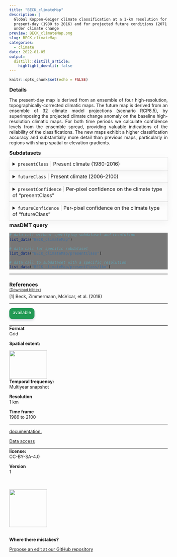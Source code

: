 ```yaml
---
title: "BECK_climateMap"
description: |
  Global Koppen-Geiger climate classification at a 1-km resolution for the 
  present-day (1980 to 2016) and for projected future conditions (2071 to 2100) 
  under climate change
preview: BECK_climateMap.png
slug: BECK_climateMap
categories:
  - climate
date: 2022-01-05
output:
  distill::distill_article:
    highlight_downlit: false
---
```

  
```r
knitr::opts_chunk$set(echo = FALSE)
```

<div style="width=80%;margin-top:0;margin-bottom:0;">
<h3 style="margin-top:5;margin-bottom:5;">Details</h3>
<p align="justify">
The present-day map is derived from an ensemble of four high-resolution, topographically-corrected climatic maps. The future map is derived from an ensemble of 32 climate model projections (scenario RCP8.5), by superimposing the projected climate change anomaly on the baseline high-resolution climatic maps. For both time periods we calculate confidence levels from the ensemble spread, providing valuable indications of the reliability of the classifications. The new maps exhibit a higher classification accuracy and substantially more detail than previous maps, particularly in regions with sharp spatial or elevation gradients.
</p>

<h3 style="margin-top:5;margin-bottom:5;">Subdatasets</h3>
<details style='cursor:pointer;border:none;box-shadow: rgba(0, 0, 0, 0.05) 0px 6px 24px 0px, rgba(0, 0, 0, 0.08) 0px 0px 0px 1px;padding:10px;margin:0;'>
<summary style="font-size:16px;">`presentClass`<span style="color:#C8C8C8;"> | </span>Present climate (1980-2016)</summary>
<hr style="margin-top:0;margin-bottom:20px;">
|content|description|
|-------|-----------|
|1|Tropical, rainforest (Af)|
|2|Tropical, monsoon (Am)|
|3|Tropical, savannah (Aw)|
|4|Arid, desert, hot (BWh)|
|5|Arid, desert, cold (BWk)|
|6|Arid, steppe, hot (BSh)|
|7|Arid, steppe, cold (BSk)|
|8|Temperate, dry summer, hot summer (Csa)|
|9|Temperate, dry summer, warm summer (Csb)|
|10|Temperate, dry summer, cold summer (Csc)|
|11|Temperate, dry winter, hot summer (Cwa)|
|12|Temperate, dry winter, warm summer (Cwb)|
|13|Temperate, dry winter, cold summer (Cwc)|
|14|Temperate, no dry season, hot summer (Cfa)|
|15|Temperate, no dry season, warm summer (Cfb)|
|16|Temperate, no dry season, cold summer (Cfc)|
|17|Cold, dry summer, hot summer (Dsa)|
|18|Cold, dry summer, warm summer (Dsb)|
|19|Cold, dry summer, cold summer (Dsc)|
|20|Cold, dry summer, very cold winter (Dsd)|
|21|Cold, dry winter, hot summer (Dwa)|
|22|Cold, dry winter, warm summer (Dwb)|
|23|Cold, dry winter, cold summer (Dwc)|
|24|Cold, dry winter, very cold winter (Dwd)|
|25|Cold, no dry season, hot summer (Dfa)|
|26|Cold, no dry season, warm summer (Dfb)|
|27|Cold, no dry season, cold summer (Dfc)|
|28|Cold, no dry season, very cold winter (Dfd)|
|29|Polar, tundra (ET)|
|30|Polar, frost (EF)|
</details>
<details style='cursor:pointer;border:none;box-shadow: rgba(0, 0, 0, 0.05) 0px 6px 24px 0px, rgba(0, 0, 0, 0.08) 0px 0px 0px 1px;padding:10px;margin:0;'>
<summary style="font-size:16px;">`futureClass`<span style="color:#C8C8C8;"> | </span>Present climate (2006-2100)</summary>
<hr style="margin-top:0;margin-bottom:20px;">
|content|description|
|-------|-----------|
|1|Tropical, rainforest (Af)|
|2|Tropical, monsoon (Am)|
|3|Tropical, savannah (Aw)|
|4|Arid, desert, hot (BWh)|
|5|Arid, desert, cold (BWk)|
|6|Arid, steppe, hot (BSh)|
|7|Arid, steppe, cold (BSk)|
|8|Temperate, dry summer, hot summer (Csa)|
|9|Temperate, dry summer, warm summer (Csb)|
|10|Temperate, dry summer, cold summer (Csc)|
|11|Temperate, dry winter, hot summer (Cwa)|
|12|Temperate, dry winter, warm summer (Cwb)|
|13|Temperate, dry winter, cold summer (Cwc)|
|14|Temperate, no dry season, hot summer (Cfa)|
|15|Temperate, no dry season, warm summer (Cfb)|
|16|Temperate, no dry season, cold summer (Cfc)|
|17|Cold, dry summer, hot summer (Dsa)|
|18|Cold, dry summer, warm summer (Dsb)|
|19|Cold, dry summer, cold summer (Dsc)|
|20|Cold, dry summer, very cold winter (Dsd)|
|21|Cold, dry winter, hot summer (Dwa)|
|22|Cold, dry winter, warm summer (Dwb)|
|23|Cold, dry winter, cold summer (Dwc)|
|24|Cold, dry winter, very cold winter (Dwd)|
|25|Cold, no dry season, hot summer (Dfa)|
|26|Cold, no dry season, warm summer (Dfb)|
|27|Cold, no dry season, cold summer (Dfc)|
|28|Cold, no dry season, very cold winter (Dfd)|
|29|Polar, tundra (ET)|
|30|Polar, frost (EF)|
</details>
<details style='cursor:pointer;border:none;box-shadow: rgba(0, 0, 0, 0.05) 0px 6px 24px 0px, rgba(0, 0, 0, 0.08) 0px 0px 0px 1px;padding:10px;margin:0;'>
<summary style="font-size:16px;">`presentConfidence`<span style="color:#C8C8C8;"> | </span>Per-pixel confidence on the climate type of "presentClass"</summary>
<hr style="margin-top:0;margin-bottom:20px;">
|content|description|
|-------|-----------|
|value_range|0...100|
</details>
<details style='cursor:pointer;border:none;box-shadow: rgba(0, 0, 0, 0.05) 0px 6px 24px 0px, rgba(0, 0, 0, 0.08) 0px 0px 0px 1px;padding:10px;margin:0;'>
<summary style="font-size:16px;">`futureConfidence`<span style="color:#C8C8C8;"> | </span>Per-pixel confidence on the climate type of "futureClass"</summary>
<hr style="margin-top:0;margin-bottom:20px;">
|content|description|
|-------|-----------|
|value_range|0...100|
</details>
<h3 style="margin-top:5;margin-bottom:5;">masDMT query</h3>
<div style="width=80%;margin-top:5;margin-bottom:5;background-color:#777777;">
```r
# data call without specifying subdataset and resolution
list_data("BECK_climateMap")

# data call for specific subdataset 
list_data("BECK_climateMap/presentClass")

# data call to subdataset with a specific resolution
list_data("BECK_climateMap/presentClass/1km")
```
</div>
<hr style="margin-top:0;margin-bottom:0;">
<h3 style="margin-bottom:0;">References</h3>
<p style='margin-top:0;margin-bottom:5;'>
             <a target='_blank' href='https://github.com/macroecology-society/data-catalog/tree/main/_posts/BECK_climateMap/BECK_climateMap.bib' download='BECK_climateMap/BECK_climateMap.bibtex'><small>(Download bibtex)</small></a></p>
[1] Beck, Zimmermann, McVicar, et al. (2018)
<hr>
</div>

<aside>
<p style="padding:5px;margin-top:0;margin-bottom:0;border-radius:10px;text-align:center;background:#229954;color:#ffffff;height:25px;width:70px;box-shadow: rgba(9, 30, 66, 0.25) 0px 4px 8px -2px, rgba(9, 30, 66, 0.08) 0px 0px 0px 1px;">available</p>
<hr style="margin-top:20px;margin-bottom:0;">
<p style="margin-top:0;margin-bottom:0;">**Format**</p>
<p style="margin-top:0;">Grid</p>
<p style="margin-top:0;">**Spatial extent:**</p>
<img src="BECK_climateMap_extent.png" width=120, height=90>
<p style="margin-top:0;margin-bottom:0;">**Temporal frequency:**</p>
<p style="margin-top:0;">Multiyear snapshot</p>
<p style="margin-top:0;margin-bottom:0;">**Resolution**</p>
<p style="margin-top:0;">1 km</p>
<p style="margin-top:0;margin-bottom:0;">**Time frame**</p>
<p style="margin-top:0;">1986 to 2100</p>
<hr style="margin-top:0;margin-bottom:0;">
<p><p style='margin-top:0;margin-bottom:0;'><a style='margin:0;padding:0;' href='https://www.nature.com/articles/sdata2018214'>documentation.</a></p></p>
<p><p style='margin-top:0;margin-bottom:0;'><a style='margin:0;padding:0;' href='http://www.gloh2o.org/koppen/'>Data access</a></p></p>
<hr style="margin-top:0;margin-bottom:0;">
<p style="margin-top:0;margin-bottom:0;">**license:**</p>
<p style="margin-top:0;">CC-BY-SA-4.0</p>
<p style="margin-top:0;margin-bottom:0;">**Version**</p>
<p style="margin-top:0;">1</p>
<br>
<br>
<img src="https://raw.githubusercontent.com/macroecology-society/masDMT/master/docs/sidebar_credits.png" width="120;">
<br>
<br>
<p style="margin-bottom:0;padding:0;">**Where there  mistakes?**</p>
<p><a href='https://github.com/macroecology-society/data-catalog/tree/main/_posts/BECK_climateMap/BECK_climateMap.yml'>Propose an edit at our GitHub repository</a></p>
</aside>
